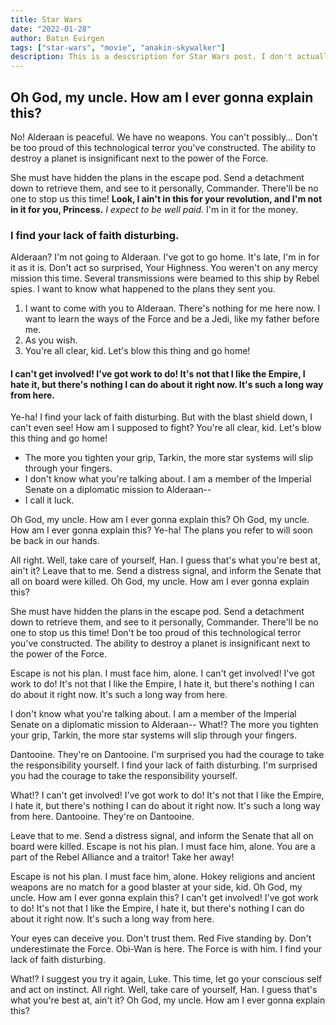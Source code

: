 ```yaml
---
title: Star Wars
date: "2022-01-28"
author: Batın Evirgen
tags: ["star-wars", "movie", "anakin-skywalker"]
description: This is a descsription for Star Wars post. I don't actually know what to write in here. That's why I am writing random stuff like this.
---
```


## Oh God, my uncle. How am I ever gonna explain this?

No! Alderaan is peaceful. We have no weapons. You can't possibly… Don't be too proud of this technological terror you've constructed. The ability to destroy a planet is insignificant next to the power of the Force.

She must have hidden the plans in the escape pod. Send a detachment down to retrieve them, and see to it personally, Commander. There'll be no one to stop us this time! __Look, I ain't in this for your revolution, and I'm not in it for you, Princess.__ *I expect to be well paid.* I'm in it for the money.

### I find your lack of faith disturbing.

Alderaan? I'm not going to Alderaan. I've got to go home. It's late, I'm in for it as it is. Don't act so surprised, Your Highness. You weren't on any mercy mission this time. Several transmissions were beamed to this ship by Rebel spies. I want to know what happened to the plans they sent you.

1. I want to come with you to Alderaan. There's nothing for me here now. I want to learn the ways of the Force and be a Jedi, like my father before me.
2. As you wish.
3. You're all clear, kid. Let's blow this thing and go home!

#### I can't get involved! I've got work to do! It's not that I like the Empire, I hate it, but there's nothing I can do about it right now. It's such a long way from here.

Ye-ha! I find your lack of faith disturbing. But with the blast shield down, I can't even see! How am I supposed to fight? You're all clear, kid. Let's blow this thing and go home!

* The more you tighten your grip, Tarkin, the more star systems will slip through your fingers.
* I don't know what you're talking about. I am a member of the Imperial Senate on a diplomatic mission to Alderaan--
* I call it luck.

Oh God, my uncle. How am I ever gonna explain this? Oh God, my uncle. How am I ever gonna explain this? Ye-ha! The plans you refer to will soon be back in our hands.

All right. Well, take care of yourself, Han. I guess that's what you're best at, ain't it? Leave that to me. Send a distress signal, and inform the Senate that all on board were killed. Oh God, my uncle. How am I ever gonna explain this?

She must have hidden the plans in the escape pod. Send a detachment down to retrieve them, and see to it personally, Commander. There'll be no one to stop us this time! Don't be too proud of this technological terror you've constructed. The ability to destroy a planet is insignificant next to the power of the Force.

Escape is not his plan. I must face him, alone. I can't get involved! I've got work to do! It's not that I like the Empire, I hate it, but there's nothing I can do about it right now. It's such a long way from here.

I don't know what you're talking about. I am a member of the Imperial Senate on a diplomatic mission to Alderaan-- What!? The more you tighten your grip, Tarkin, the more star systems will slip through your fingers.

Dantooine. They're on Dantooine. I'm surprised you had the courage to take the responsibility yourself. I find your lack of faith disturbing. I'm surprised you had the courage to take the responsibility yourself.

What!? I can't get involved! I've got work to do! It's not that I like the Empire, I hate it, but there's nothing I can do about it right now. It's such a long way from here. Dantooine. They're on Dantooine.

Leave that to me. Send a distress signal, and inform the Senate that all on board were killed. Escape is not his plan. I must face him, alone. You are a part of the Rebel Alliance and a traitor! Take her away!

Escape is not his plan. I must face him, alone. Hokey religions and ancient weapons are no match for a good blaster at your side, kid. Oh God, my uncle. How am I ever gonna explain this? I can't get involved! I've got work to do! It's not that I like the Empire, I hate it, but there's nothing I can do about it right now. It's such a long way from here.

Your eyes can deceive you. Don't trust them. Red Five standing by. Don't underestimate the Force. Obi-Wan is here. The Force is with him. I find your lack of faith disturbing.

What!? I suggest you try it again, Luke. This time, let go your conscious self and act on instinct. All right. Well, take care of yourself, Han. I guess that's what you're best at, ain't it? Oh God, my uncle. How am I ever gonna explain this?
